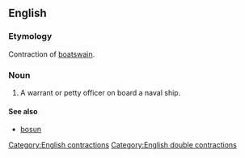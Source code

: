 ==English==

===Etymology===
Contraction of [[boatswain]].

===Noun===
{{en-noun}}

# {{nautical}} A warrant or petty officer on board a naval ship.

====See also====
*[[bosun]]

[[Category:English contractions]]
[[Category:English double contractions]]